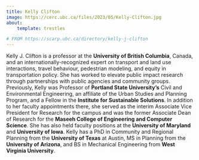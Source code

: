 ```yaml
---
title: Kelly Clifton
image: https://cerc.ubc.ca/files/2023/05/Kelly-Clifton.jpg
about:
    template: trestles

# FROM https://scarp.ubc.ca/directory/kelly-j-clifton
---
```


Kelly J. Clifton is a professor at the **University of British Columbia**, Canada, and an internationally-recognized expert on 
transport and land use interactions, travel behaviour, 
pedestrian modeling, and equity in transportation policy. She has worked to elevate public impact research through 
partnerships with public agencies and community groups. Previously, Kelly was Professor of **Portland State University’s**
Civil and Environmental Engineering, an affiliate of the Urban Studies and Planning Program, and a Fellow in the 
**Institute for Sustainable Solutions**. In addition to her faculty appointments there, she served as the interim 
Associate Vice President for Research for the campus and was the former Associate Dean of Research for the 
**Maseeh College of Engineering and Computer Science**. She has also held faculty positions at the **University of Maryland**
and **University of Iowa**. Kelly has a PhD in Community and Regional Planning from the **University of Texas** at Austin, MS 
in Planning from the **University of Arizona**, and BS in Mechanical Engineering from **West Virginia University**. 
